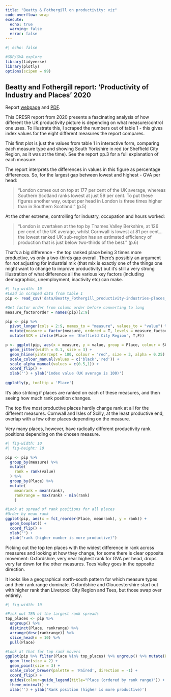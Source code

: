 ```yaml
---
title: "Beatty & Fothergill on productivity: viz"
code-overflow: wrap
execute:
  echo: true
  warning: false
  error: false
---
```


  
```r
#| echo: false

#GDP/GVA explore
library(tidyverse)
library(plotly)
options(scipen = 99)
```

## Beatty and Fothergill report: 'Productivity of Industry and Places' 2020

Report [webpage](https://www.shu.ac.uk/centre-regional-economic-social-research/publications/the-productivity-of-industries-and-places) and [PDF](file:///home/dano/Downloads/productivity-industries-places-1.pdf).

This CRESR report from 2020 presents a fascinating analysis of how different the UK productivity picture is depending on what measure/control one uses. To illustrate this, I scraped the numbers out of table 1 - this gives index values for the eight different measures the report compares.

This first plot is just the values from table 1 in interactive form, comparing each measure type and showing South Yorkshire in red (or Sheffield City Region, as it was at the time). See the report pp.3 for a full explanation of each measure.

The report interprets the differences in values in this figure as percentage differences. So, for the largest gap between lowest and highest - GVA per head:

> "London comes out on top at 177 per cent  of the UK average, whereas Southern Scotland ranks lowest at just 59 per cent. To put these figures another way, output per head in London is three times higher than in Southern Scotland." (p.5)

At the other extreme, controlling for industry, occupation and hours worked:

> "London is overtaken at the top by Thames Valley Berkshire, at 126 per cent of the UK average, whilst Cornwall is lowest at 81 per cent... the lowest ranked UK sub-region has an estimated efficiency of production that is just below two-thirds of the best." (p.6)

That's a big difference - the top ranked place being 3 times more productive, vs only a two-thirds gap overall. There's possibly an argument for *not* adjusting for industrial mix (that mix is exactly one of the things one might want to change to improve productivity) but it's still a very strong illustration of what difference all the various key factors (including demographics, unemployment, inactivity etc) can make.

```r
#| fig-width: 10
#Load in scraped data from table 1
pip <- read_csv('data/Beatty_Fothergill_productivity-industries-places_table1.csv') %>% filter(Place!='United Kingdom')

#Get factor order from column order before converting to long
measure_factororder = names(pip)[2:9]

pip <- pip %>% 
  pivot_longer(cols = 2:9, names_to = "measure", values_to = "value") %>% 
  mutate(measure = factor(measure, ordered = T, levels = measure_factororder)) %>% 
  mutate(SCR = ifelse(Place == 'Sheffield City Region', T,F))

p <- ggplot(pip, aes(x = measure, y = value, group = Place, colour = SCR, alpha = SCR)) +
  geom_jitter(width = 0.1, size = 3) +
  geom_hline(yintercept = 100, colour = 'red', size = 3, alpha = 0.25) +
  scale_colour_manual(values = c('black','red')) +
  scale_alpha_manual(values = c(0.5,1)) +
  coord_flip() +
  xlab('') + ylab('index value (UK average is 100)')
  
ggplotly(p, tooltip = 'Place')

```

It's also striking if places are ranked on each of these measures, and then seeing how much rank position changes.

The top five most productive places hardly change rank at all for the different measures. Cornwall and Isles of Scilly, at the least productive end, overlap with a few other places depending on the measure.

Very many places, however, have radically different productivity rank positions depending on the chosen measure.

```r
#| fig-width: 10
#| fig-height: 10

pip <- pip %>% 
  group_by(measure) %>% 
  mutate(
    rank = rank(value)
  ) %>% 
  group_by(Place) %>% 
  mutate(
    meanrank = mean(rank),
    rankrange = max(rank) - min(rank)
    )

#Look at spread of rank positions for all places
#Order by mean rank
ggplot(pip, aes(x = fct_reorder(Place, meanrank), y = rank)) +
  geom_boxplot() +
  coord_flip() +
  xlab("") +
  ylab("rank (higher number is more productive)")
```

Picking out the top ten places with the widest difference in rank across measures and looking at how they change, for some there is clear opposite movement: Oxfordshire, very near highest rank for GVA per head, drops very far down for the other measures. Tees Valley goes in the opposite direction.

It looks like a geographical north-south pattern for which measure types and their rank range dominate. Oxfordshire and Gloucestershire start out with higher rank than Liverpool City Region and Tees, but those swap over entirely.

```r
#| fig-width: 10

#Pick out TEN of the largest rank spreads
top_places <- pip %>%
  ungroup() %>% 
  distinct(Place, rankrange) %>% 
  arrange(desc(rankrange)) %>%
  slice_head(n = 10) %>%
  pull(Place)

#Look at that for top rank movers
ggplot(pip %>% filter(Place %in% top_places) %>% ungroup() %>% mutate(Place = fct_reorder(Place,-rankrange,mean)), aes(x = measure, y = rank, group = Place, colour = Place)) +
  geom_line(size = 2) +
  geom_point(size = 3) +
  scale_color_brewer(palette = 'Paired', direction = -1) +
  coord_flip() +
  guides(colour=guide_legend(title="Place (ordered by rank range)")) +
  theme_minimal() +
  xlab('') + ylab('Rank position (higher is more productive)')

```

